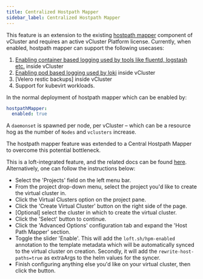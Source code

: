 ```yaml
---
title: Centralized Hostpath Mapper
sidebar_label: Centralized Hostpath Mapper
---
```


This feature is an extension to the existing [hostpath mapper](/guides/logging/hpm.mdx) component of vCluster and requires an active vCluster Platform license.
Currently, when enabled, hostpath mapper can support the following usecases:
1. [Enabling container based logging used by tools like fluentd, logstash etc.](/guides/logging/elk_stack.mdx) inside vCluster
2. [Enabling pod based logging used by loki](/guides/logging/grafana_loki.mdx) inside vCluster
3. [Velero restic backups] inside vCluster
4. Support for kubevirt workloads.

In the normal deployment of hostpath mapper which can be enabled by:
```yaml
hostpathMapper:
  enabled: true
```

A `daemonset` is spawned per node, per vCluster – which can be a resource hog as the number of `Nodes` and `vclusters` increase.

The hostpath mapper feature was extended to a Central Hostpath Mapper to overcome this potential bottleneck.

This is a loft-integrated feature, and the related docs can be found [here](/platform/virtual-clusters/central-hostpath-mapper).
Alternatively, one can follow the instructions below:

* Select the 'Projects' field on the left menu bar.
* From the project drop-down menu, select the project you'd like to create the virtual cluster in.
* Click the Virtual Clusters option on the project pane.
* Click the 'Create Virtual Cluster' button on the right side of the page.
* [Optional] select the cluster in which to create the virtual cluster.
* Click the 'Select' button to continue.
* Click the 'Advanced Options' configuration tab and expand the 'Host Path Mapper' section.
* Toggle the slider 'Enable'. This will add the `loft.sh/hpm-enabled` annotation to the template metadata which will be automatically synced to the virtual cluster on creation. Secondly, it will add the `rewrite-host-paths=true` as extraArgs to the helm values for the syncer.
* Finish configuring anything else you'd like on your virtual cluster, then click the button.
